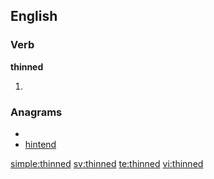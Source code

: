 ==English==

===Verb===
'''thinned'''

# {{past of|[[thin]]}}

===Anagrams===
* {{alphagram|dehinnt}}
* [[hintend#English|hintend]]

[[simple:thinned]]
[[sv:thinned]]
[[te:thinned]]
[[vi:thinned]]